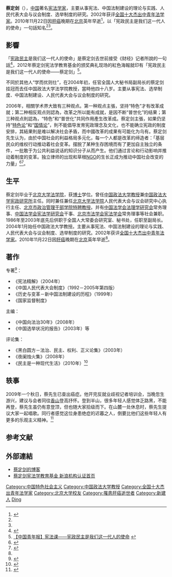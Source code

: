 {{Infobox_officeholder
| name = 蔡定剑
| image name =
| width = 
| Sex = 男 
| now = [[中国|中国]][[宪法|宪法学家]]
| period = [[中华人民共和国|中华人民共和国]]
| Native place = [[江西省|江西省]]
| date of birth = {{birth date|1956|10|9}}
| date of death =  {{death date and age|2010|11|22|1956|10|9}}
| party = [[中国共产党|中国共产党]]
| place of birth = [[中国|中国]][[江西|江西]][[新建|新建]]
| place of death = [[北京|北京]]
| educate = 
* [[北京大学法学院|北京大学法学院]][[博士|博士]] 
| past = 
* [[全国人大常委会研究室|全国人大常委会研究室]]副主任<br><span style="color: blue;">(1986年11月－1996年)</span>
* [[全国人大常委会|全国人大常委会]]秘书处副局长<br><span style="color: blue;">(1996年5月－2003年12月)</span>
* [[中国政法大学|中国政法大学]][[教授|教授]]<br><span style="color: blue;">(2004年1月－2010年11月22日)</span>
* [[中国政法大学宪政研究所|中国政法大学宪政研究所]]主任
* [[北京大学法学院人民代表大会与议会研究中心|北京大学法学院人民代表大会与议会研究中心]]执行主任
* [[中国法学会|中国法学会]][[中国法学会法理学研究会|法理学研究会]]常务理事 
* [[中国法学会|中国法学会]][[中国法学会宪法学研究会|宪法学研究会]]干事
* [[北京市法学会|北京市法学会]][[北京市法学会宪法学会|宪法学会]]常务理事
}}

'''蔡定剑'''（{{bd|1956年|10月9日|2010年|11月22日|catIdx=Cai蔡定剑}}），[[中国|中国]]著名[[宪法|宪法学家]]，主要从事宪法、中国法制建设的理论与实践、人民代表大会与议会制度、选举制度的研究。2002年获评[[全国十大杰出中青年法学家|全国十大杰出中青年法学家]]。2010年11月22日因[[肝癌|肝癌]]晚期在[[北京|北京]]英年早逝<ref name="#1">{{cite web|url=http://news.ifeng.com/mainland/detail_2010_11/22/3188222_0.shtml|title=著名宪法学者蔡定剑教授今日凌晨去世|publisher=凤凰网|accessdate=2010-11-22|archive-date=2010-11-24|archive-url=https://web.archive.org/web/20101124030052/http://news.ifeng.com/mainland/detail_2010_11/22/3188222_0.shtml|dead-url=no}}</ref>，以「宪政民主是我们这一代人的使命」一句話知名<ref name="中国青年报"/><ref name="王占阳"/>。

==影響==
「[[宪政民主|宪政民主]]是我们这一代人的使命」是蔡定剑去世前接受《财经》记者所說的一句話<ref name="王占阳">{{Cite web |url=http://view.news.qq.com/a/20101124/000028.htm |title=王占阳：“宪政民主是我们这一代人的使命” |accessdate=2014-10-12 |archive-date=2014-10-18 |archive-url=https://web.archive.org/web/20141018210834/http://view.news.qq.com/a/20101124/000028.htm |dead-url=no }}</ref>，2012年蔡定剑宪法学教育基金的颁奖典礼现场的紅色海報就印有「宪政民主是我们这一代人的使命——蔡定剑」<ref name="中国青年报">[http://web.cupl.edu.cn/html/news/news_179/20121213102942148412390/20121213102942148412390.html 【中国青年报】宪法课——宪政民主是我们这一代人的使命] {{webarchive|url=https://web.archive.org/web/20141017054304/http://web.cupl.edu.cn/html/news/news_179/20121213102942148412390/20121213102942148412390.html |date=2014-10-17 }}</ref>。

不同於其他人“学而优则仕”，在2004年初，任官全国人大秘书局副局长的蔡定剑挂冠而去任中国政法大学法学院教授，當時他四十八岁。主要从事宪法、选举制度、中国法制建设、人民代表大会与议会制度的研究。

2006年，相關学术界大致有三种观点。第一种观点主張，坚持“特色”才有改革成就；第二种相反观点则認為，改革之所以能有成就，是因不断“普世化”的结果；第三种观点則認為，“特色”和“普世化”共同作用產生改革成。蔡定剑主張，如果仍坚持“[[中国特色论|特色论]]”和“[[中国国情论|国情论]]”，則不能倡导发育宪政理念及文化，也不能确立宪政的制度安排，其結果則是难以解决社会矛盾，而中國改革的成果有可能化为乌有。蔡定剑先生认为，由於中国社会的利益格局多元化，每一个人都是改革的缔造者：「基层民众的维权行动推动着社会变革。摆脱了某种生存困境而有了更加自主独立的条件，一批敢于为公共利益说话的知识分子从而产生。他们通过言论和行动影响并推动着制度的变革。独立律师的出现和草根[[非政府组织|NGO]]的生长正成为推动中国社会改变的力量」<ref>{{Cite web |url=http://chinadigitaltimes.net/chinese/2010/12/2010%E5%B9%B4%E5%BA%A6%E7%99%BE%E4%BD%8D%E5%8D%8E%E4%BA%BA%E5%85%AC%E5%85%B1%E7%9F%A5%E8%AF%86%E5%88%86%E5%AD%90%EF%BC%88%E6%94%BF%E5%8F%B3%E7%BB%8F%E5%B7%A6%EF%BC%89%E5%AE%8C%E6%95%B4%E7%89%88/ |title=2010年度百位华人公共知识分子（政右经左）完整版 |accessdate=2014-10-12 |archive-date=2019-01-09 |archive-url=https://web.archive.org/web/20190109175225/https://chinadigitaltimes.net/chinese/2010/12/2010%e5%b9%b4%e5%ba%a6%e7%99%be%e4%bd%8d%e5%8d%8e%e4%ba%ba%e5%85%ac%e5%85%b1%e7%9f%a5%e8%af%86%e5%88%86%e5%ad%90%ef%bc%88%e6%94%bf%e5%8f%b3%e7%bb%8f%e5%b7%a6%ef%bc%89%e5%ae%8c%e6%95%b4%e7%89%88/ |dead-url=no }}</ref><ref>{{Cite web |url=http://www.legaldaily.com.cn/fxy/content/2010-11/22/content_2359881.htm |title=蔡定剑：每个人都是改革的缔造者 |accessdate=2014-10-12 |archive-date=2014-10-22 |archive-url=https://web.archive.org/web/20141022192913/http://www.legaldaily.com.cn/fxy/content/2010-11/22/content_2359881.htm |dead-url=no }}</ref>。

==生平==
蔡定剑毕业于[[北京大学|北京大学]][[北京大学法学院|法学院]]，获[[博士|博士]]学位。曾任[[中国政法大学|中国政法大学]][[教授|教授]]兼[[中国政法大学宪政研究所|中国政法大学宪政研究所]]主任。同时兼任兼任[[北京大学法学院|北京大学法学院]]人民代表大会与议会研究中心执行主任、[[北京市政治管理干部学院|北京市政治管理干部学院]][[特聘教授|特聘教授]]。并有[[中国法学会|中国法学会]][[中国法学会法理学研究会|法理学研究会]]常务理事、[[中国法学会|中国法学会]][[中国法学会宪法学研究会|宪法学研究会]]干事、[[北京市法学会|北京市法学会]][[北京市法学会宪法学会|宪法学会]]常务理事等社会兼职。1986年至2003年底先后供职于全国人大常委会研究室、秘书处，任职至副局长。2004年1月始任中国政法大学教授。主要从事宪法、中国法制建设的理论与实践、人民代表大会与议会制度、选举制度的研究。2002年获评[[全国十大杰出中青年法学家|全国十大杰出中青年法学家]]。2010年11月22日因[[肝癌|肝癌]]晚期在[[北京|北京]]英年早逝<ref name="#1"/>。

==著作==
;专著<ref>{{cite web|url=http://www.infzm.com/content/52715|title=宪政学者蔡定剑今晨去世|publisher=南方周末|deadurl=yes|archiveurl=https://archive.is/20130103131840/http://www.infzm.com/content/52715|archivedate=2013-01-03}}</ref>：
*《宪法精解》（2004年）
*《中国人民代表大会制度》（1992－2005年第四版）
*《历史与变革－新中国法制建设的历程》（1999年）
*《国家监督制度》
;主编：
*《中国向法治30年》（2008年）
*《中国选举状况的报告》（2003年）等
;评论集：
*《黑白圆方－法治、民主、权利、正义论集》（2003年）
*《夜阑烛火集》（2008年）
*《民主是一种现代生活》（2010年）<ref>{{cite book | title = 《民主是一种现代生活》 
| location = 北京 | publisher = 社会科学文献出版社 | year = 2010年 
| isbn = 9787509711972 | oclc = 608858481}}</ref>

== 轶事 ==
2009年一个秋日，蔡先生已查出癌症。他开完反就业歧视记者培训会，当晚忽生游兴，建议与会者同往[[香山_(北京)|香山]]登高抒怀。登到半山，很多年轻人感觉体乏路黑，不能再登，蔡先生虽仍有意登顶，但也随大家拾级而下。在山麓一处休息时，蔡先生提议大家一起唱歌。同行者感觉这位身患绝症的迟暮之人，倒要比他们这些年轻人有更多的乐观主义精神。<ref>{{cite news | author = 马国川 | url = http://www.ftchinese.com/story/001035743 | title = 为什么纪念蔡定剑？ | publisher = FT中文网 | date = 2010-11-26 | accessdate = 2013-02-23 | archive-date = 2013-05-22 | archive-url = https://web.archive.org/web/20130522110432/http://www.ftchinese.com/story/001035743 | dead-url = no }}</ref>

== 参考文献 ==
{{Reflist}}

==外部連結==
* [https://web.archive.org/web/20130122141721/http://caidingjian.blog.163.com/ 蔡定剑的博客]
* [http://blog.sina.com.cn/u/2168904131 蔡定剑宪法学教育基金 新浪机构认证首页] {{Wayback|url=http://blog.sina.com.cn/u/2168904131 |date=20141019122652 }}

{{Authority control}}
{{DEFAULTSORT:Cai}}
[[Category:中国特色社会主义|Category:中国特色社会主义]]
[[Category:中国政法大学教授|Category:中国政法大学教授]]
[[Category:全国十大杰出青年法学家|Category:全国十大杰出青年法学家]]
[[Category:北京大学校友|Category:北京大学校友]]
[[Category:罹患肝癌逝世者|Category:罹患肝癌逝世者]]
[[Category:新建人|Category:新建人]]
[[Category:蔡姓|Ding]]